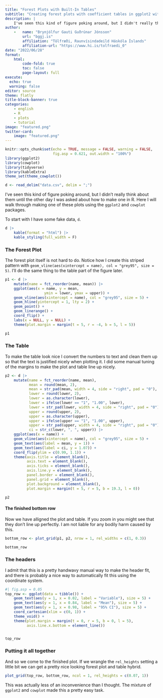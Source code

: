 ```yaml
---
title: "Forest Plots with Built-In Tables"
subtitle: "Creating forest plots with coefficient tables in ggplot2 with cowplot"
description: |
    I've seen this kind of figure poking around, but I didn't really think about them until the other day I was asked about how to make one in R. Here I will walk through making one of these plots using the `ggplot2` and `cowplot` packages.
author: 
    -   name: "Brynjólfur Gauti Guðrúnar Jónsson"
        url: "bggj.is"
        affiliation: "Tölfræði, Raunvísindadeild Háskóla Íslands"
        affiliation-url: "https://www.hi.is/tolfraedi_0"
date: "2022/06/28"
format: 
    html:
        code-fold: true
        toc: false
        page-layout: full
execute: 
  echo: true
  warning: false
editor: source
theme: flatly
title-block-banner: true
categories:
    - english
    - R
    - plots
    - tutorial
image: "featured.png"
twitter-card:
    image: "featured.png"
---
```



```r
knitr::opts_chunk$set(echo = TRUE, message = FALSE, warning = FALSE,
                      fig.asp = 0.621, out.width = "100%")
library(ggplot2)
library(cowplot)
library(tidyverse)
library(kableExtra)
theme_set(theme_cowplot())
```

```r
d <- read_delim("data.csv", delim = ";")
```

I've seen this kind of figure poking around, but I didn't really think about them until the other day I was asked about how to make one in R. Here I will walk through making one of these plots using the `ggplot2` and `cowplot` packages.

To start with I have some fake data, `d`.

```r
d |> 
    kable(format = "html") |> 
    kable_styling(full_width = F)
```


### The Forest Plot

The forest plot itself is not hard to do. Notice how I create this striped pattern with ` geom_vline(aes(xintercept = name), col = "grey95", size = 5)`. I'll do the same thing to the table part of the figure later.

```r
p1 <- d |> 
    mutate(name = fct_reorder(name, mean)) |> 
    ggplot(aes(x = name, y = mean,
                  ymin = lower, ymax = upper)) +
    geom_vline(aes(xintercept = name), col = "grey95", size = 5) +
    geom_hline(yintercept = 1, lty = 2) +
    geom_point() +
    geom_linerange() +
    coord_flip() +
    labs(x = NULL, y = NULL) +
    theme(plot.margin = margin(t = 5, r = -4, b = 5, l = 5))

p1
```

### The Table

To make the table look nice I convert the numbers to text and clean them up so that the text is justified nicely when plotting it. I did some manual tuning of the margins to make the plot and table line up nicely. 

```r
p2 <- d |> 
    mutate(name = fct_reorder(name, mean),
           mean = round(mean, 2),
           mean = str_pad(mean, width = 4, side = "right", pad = "0"),
           lower = round(lower, 2),
           lower = as.character(lower),
           lower = ifelse(lower == "1", "1.00", lower),
           lower = str_pad(lower, width = 4, side = "right", pad = "0"),
           upper = round(upper, 2),
           upper = as.character(upper),
           upper = ifelse(upper == "1", "1.00", upper),
           upper = str_pad(upper, width = 4, side = "right", pad = "0"),
           ci = str_c(lower, ", ", upper)) |> 
    ggplot(aes(x = name)) +
    geom_vline(aes(xintercept = name), col = "grey95", size = 5) +
    geom_text(aes(label = mean, y = 1)) +
    geom_text(aes(label = ci, y = 1.07)) +
    coord_flip(ylim = c(0.99, 1.1)) +
    theme(axis.title = element_blank(),
          axis.text = element_blank(),
          axis.ticks = element_blank(),
          axis.line.y = element_blank(),
          panel.border = element_blank(), 
          panel.grid = element_blank(), 
          plot.background = element_blank(),
          plot.margin = margin(t = 5, r = 5, b = 19.3, l = 0))

p2
```

#### The finished bottom row

Now we have alligned the plot and table. If you zoom in you might see that they don't line up perfectly. I am not liable for any bodily harm caused by this.

```r
bottom_row <- plot_grid(p1, p2, nrow = 1, rel_widths = c(1, 0.3)) 

bottom_row
```

### The headers

I admit that this is a pretty handwavy manual way to make the header fit, and there is probably a nice way to automatically fit this using the coordinate system. 

```r
#| fig.asp = 0.05
top_row <- ggplot(data = tibble()) +
    geom_text(aes(y = 1, x = 0.02, label = "Variable"), size = 5) +
    geom_text(aes(y = 1, x = 0.84, label = "Mean"), size = 5) +
    geom_text(aes(y = 1, x = 0.98, label = "95% CI"), size = 5) +
    coord_cartesian(xlim = c(0, 1)) +
    theme_void() +
    theme(plot.margin = margin(t = 0, r = 5, b = 0, l = 5),
          axis.line.x.bottom = element_line())


top_row
```


### Putting it all together

And so we come to the finished plot. If we wrangle the `rel_heights` setting a little bit we can get a pretty nice looking forest plot and table hybrid.

```r
plot_grid(top_row, bottom_row, ncol = 1, rel_heights = c(0.07, 1))
```

This was actually less of an inconvenience than I thought. The mixture of `ggplot2` and `cowplot` made this a pretty easy task.

